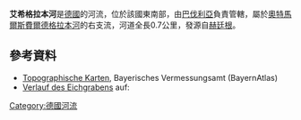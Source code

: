 {{Expand language|1=de|time=2020-11-14T12:54:14+00:00}}
{{Coord|49.08065|N|10.98720|E|display=title}}

'''艾希格拉本河'''是[[德國|德國]]的河流，位於該國東南部，由[[巴伐利亞|巴伐利亞]]負責管轄，屬於[[奧特馬爾斯費爾德格拉本河|奧特馬爾斯費爾德格拉本河]]的右支流，河道全長0.7公里，發源自[[赫廷根|赫廷根]]。

==參考資料==
* [http://geoportal.bayern.de/bayernatlas/?x=2RgYT2iGt9hGht0RHc3xiDib3o8*xpn8asNoYyKBuMIutXVD2S2N6b29IcYLbSYqSACNyfbOxMkZNucFaBtGHUOuuEbuVZGy9wDE9J*h3ag&X=5438878.47&Y=4426417.47&zoom=12&lang=de&topic=ba&bgLayer=tk&catalogNodes=122 Topographische Karten], Bayerisches Vermessungsamt (BayernAtlas)
* [http://geoportal.bayern.de/bayernatlas/?x=2RgYT2iGt9hGht0RHc3xiDib3o8*xpn8asNoYyKBuMIutXVD2S2N6b29IcYLbSYqSACNyfbOxMkZNucFaBtGHUOuuEbuVZGy9wDE9J*h3ag&X=5438878.47&Y=4426417.47&zoom=12&lang=de&topic=ba&bgLayer=tk&catalogNodes=122 Verlauf des Eichgrabens] auf: {{GeoQuelle|DE-BY|BV|ref=nein}}

{{Germany-geo-stub}}
[[Category:德國河流|Category:德國河流]]